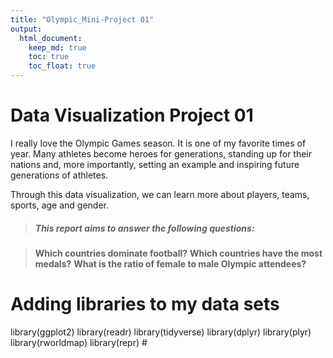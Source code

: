 ```yaml
---
title: "Olympic_Mini-Project 01"
output: 
  html_document:
    keep_md: true
    toc: true
    toc_float: true
---
```


# Data Visualization Project 01

I really love the Olympic Games season. It is one of my favorite times of year. Many athletes become heroes for generations, standing up for their nations and, more importantly, setting an example and inspiring future generations of athletes.

Through this data visualization, we can learn more about players, teams, sports, age and gender.


> ##### **This report aims to answer the following questions**: 

> **Which countries dominate football?** 
> **Which countries have the most medals?** 
> **What is the ratio of female to male Olympic attendees?**

# Adding libraries to my data sets


library(ggplot2) 
library(readr)
library(tidyverse)
library(dplyr)
library(plyr)
library(rworldmap)
library(repr)
#
